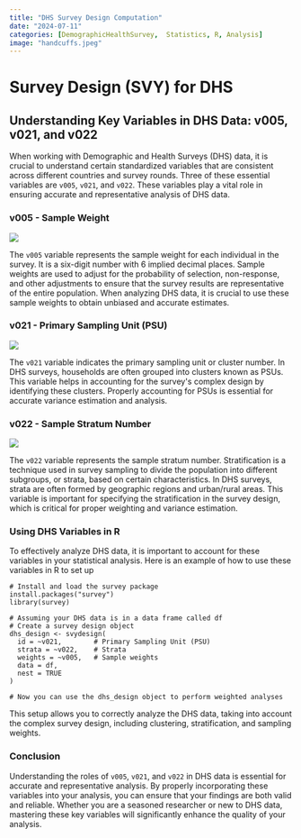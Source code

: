 ```yaml
---
title: "DHS Survey Design Computation"
date: "2024-07-11"
categories: [DemographicHealthSurvey,  Statistics, R, Analysis]
image: "handcuffs.jpeg"
---
```


# Survey Design (SVY) for DHS

## Understanding Key Variables in DHS Data: v005, v021, and v022

When working with Demographic and Health Surveys (DHS) data, it is crucial to understand certain standardized variables that are consistent across different countries and survey rounds. Three of these essential variables are `v005`, `v021`, and `v022`. These variables play a vital role in ensuring accurate and representative analysis of DHS data.

### v005 - Sample Weight

![](dumbells.jpeg)

The `v005` variable represents the sample weight for each individual in the survey. It is a six-digit number with 6 implied decimal places. Sample weights are used to adjust for the probability of selection, non-response, and other adjustments to ensure that the survey results are representative of the entire population. When analyzing DHS data, it is crucial to use these sample weights to obtain unbiased and accurate estimates.

### v021 - Primary Sampling Unit (PSU)

![](colony.jpeg)

The `v021` variable indicates the primary sampling unit or cluster number. In DHS surveys, households are often grouped into clusters known as PSUs. This variable helps in accounting for the survey\'s complex design by identifying these clusters. Properly accounting for PSUs is essential for accurate variance estimation and analysis.

### v022 - Sample Stratum Number

![](estate.jpeg)

The `v022` variable represents the sample stratum number. Stratification is a technique used in survey sampling to divide the population into different subgroups, or strata, based on certain characteristics. In DHS surveys, strata are often formed by geographic regions and urban/rural areas. This variable is important for specifying the stratification in the survey design, which is critical for proper weighting and variance estimation.

### Using DHS Variables in R

To effectively analyze DHS data, it is important to account for these variables in your statistical analysis. Here is an example of how to use these variables in R to set up

```
# Install and load the survey package
install.packages("survey")
library(survey)

# Assuming your DHS data is in a data frame called df
# Create a survey design object
dhs_design <- svydesign(
  id = ~v021,        # Primary Sampling Unit (PSU)
  strata = ~v022,    # Strata
  weights = ~v005,   # Sample weights
  data = df,
  nest = TRUE
)

# Now you can use the dhs_design object to perform weighted analyses

```

This setup allows you to correctly analyze the DHS data, taking into account the complex survey design, including clustering, stratification, and sampling weights.

### Conclusion

Understanding the roles of `v005`, `v021`, and `v022` in DHS data is essential for accurate and representative analysis. By properly incorporating these variables into your analysis, you can ensure that your findings are both valid and reliable. Whether you are a seasoned researcher or new to DHS data, mastering these key variables will significantly enhance the quality of your analysis.
